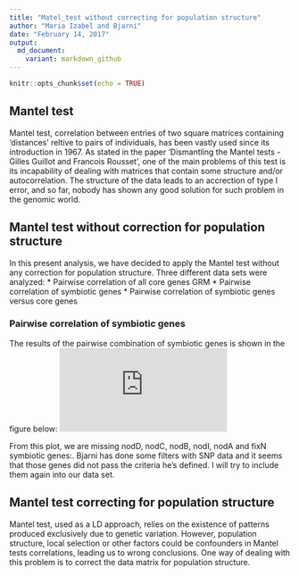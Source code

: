```yaml
---
title: "Matel_test without correcting for population structure"
author: "Maria Izabel and Bjarni"
date: "February 14, 2017"
output:
  md_document:
    variant: markdown_github
---
```


```r
knitr::opts_chunk$set(echo = TRUE)
```

## Mantel test

Mantel test, correlation between entries of two square matrices containing 'distances' reltive to pairs of individuals, has been vastly used since its introduction in 1967. As stated in the paper 'Dismantling the Mantel tests - Gilles Guillot and Francois Rousset', one of the main problems of this test is its incapability of dealing with matrices that contain some structure and/or autocorrelation. The structure of the data leads to an accrection of type I error, and so far, nobody has shown any good solution for such problem in the genomic world.  

## Mantel test without correction for population structure

In this present analysis, we have decided to apply the Mantel test without any correction for population structure. Three different data sets were analyzed:
* Pairwise correlation of all core genes GRM
* Pairwise correlation of symbiotic genes
* Pairwise correlation of symbiotic genes versus core genes

### Pairwise correlation of symbiotic genes
The results of the pairwise combination of symbiotic genes is shown in the figure below:
![](https://github.com/bvilhjal/nchain/blob/master/mantel_recA_rpoB.pdf)

From this plot, we are missing nodD, nodC, nodB, nodI, nodA and fixN symbiotic genes:. Bjarni has done some filters with SNP data and it seems that those genes did not pass the criteria he's defined. I will try to include them again into our data set. 

## Mantel test correcting for population structure

Mantel test, used as a LD approach, relies on the existence of patterns produced exclusively due to genetic variation. However, population structure, local selection or other factors could be confounders in Mantel tests correlations, leading us to wrong conclusions. One way of dealing with this problem is to correct the data matrix for population structure.